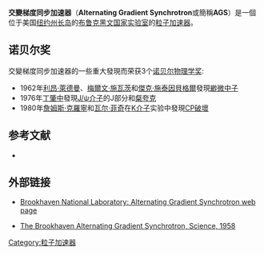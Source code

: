 '''交變梯度同步加速器'''（'''Alternating Gradient Synchrotron'''或簡稱'''AGS'''）是一個位于美国[[纽约州|纽约州]][[长岛|长岛]]的[[布鲁克黑文国家实验室|布鲁克黑文国家实验室]]的[[粒子加速器|粒子加速器]]。

== 诺贝尔奖 ==
交變梯度同步加速器的一些重大發現而荣获3个[[诺贝尔物理学奖|诺贝尔物理学奖]]:
*1962年[[利昂·萊德曼|利昂·萊德曼]]、[[梅爾文·施瓦茨|梅爾文·施瓦茨]]和[[傑克·施泰因貝格爾|傑克·施泰因貝格爾]]發現[[緲微中子|緲微中子]]
*1976年[[丁肇中|丁肇中]]發現[[J/ψ介子|J/ψ介子]]的J部分和[[粲夸克|粲夸克]]
*1980年[[詹姆斯·克羅寧|詹姆斯·克羅寧]]和[[瓦尔·菲奇|瓦尔·菲奇]]在[[K介子|K介子]]实验中發現[[CP破壞|CP破壞]]


==参考文献==
<div class="references-small">
<references />
</div>
*{{cite book|title=Inward Bound: of matter and forces in the physical world |author=Abraham Pais|year=1988|publisher=Oxford University Press|id=ISBN 0198519974}}

==外部链接==
*{{En}}[https://web.archive.org/web/20100113044924/http://www.bnl.gov/bnlweb/facilities/AGS.asp Brookhaven National Laboratory: Alternating Gradient Synchrotron web page]
*{{En}}[http://www.sciencemag.org/cgi/reprint/128/3336/1393.pdf The Brookhaven Alternating Gradient Synchrotron, Science, 1958]


{{粒子物理學小作品}}
{{美国能源部国家实验室}}

[[Category:粒子加速器|Category:粒子加速器]]